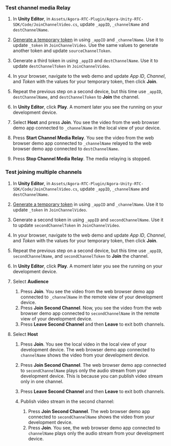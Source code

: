 <PlatformWrapper platform="unity">

### Test channel media Relay

1. In **Unity Editor**, in `Assets/Agora-RTC-Plugin/Agora-Unity-RTC-SDK/Code/JoinChannelVideo.cs`, update `_appID`, `_channelName` and `destChannelName`.

2. [Generate a temporary token](../reference/manage-agora-account#generate-a-temporary-token) in <Vpl k="CONSOLE" /> using `_appID` and `_channelName`. Use it to update `_token` in `JoinChannelVideo`. Use the same values to generate another token and update `sourceChannelToken`.

3. Generate a third token in <Vpl k="CONSOLE" /> using `_appID` and `destChannelName`. Use it to update `destChannelToken` in `JoinChannelVideo`.

4. In your browser, navigate to the <Link target="_blank" to="{{Global.DEMO_BASIC_VIDEO_CALL_URL}}"><Vg k="COMPANY" /> web demo</Link> and update _App ID_, _Channel_, and _Token_ with the values for your temporary token, then click **Join**.

5. Repeat the previous step on a second device, but this time use `_appID`, `destChannelName`, and `destChannelToken` to **Join** the channel.

6. In **Unity Editor**, click **Play**. A moment later you see the <Vpl k="CLIENT" /> running on your development device.

7. Select **Host** and press **Join**. You see the video from the web browser demo app connected to `_channelName` in the local view of your device.

8. Press **Start Channel Media Relay**. You see the video from the web browser demo app connected to `_channelName` relayed to the web browser demo app connected to `destChannelName`.

9. Press **Stop Channel Media Relay**. The media relaying is stopped.

### Test joining multiple channels

1. In **Unity Editor**, in `Assets/Agora-RTC-Plugin/Agora-Unity-RTC-SDK/Code/JoinChannelVideo.cs`, update `_appID`, `_channelName` and `destChannelName`.

2. [Generate a temporary token](../reference/manage-agora-account#generate-a-temporary-token) in <Vpl k="CONSOLE" /> using `_appID` and `_channelName`. Use it to update `_token` in `JoinChannelVideo`.

3. Generate a second token in <Vpl k="CONSOLE" /> using `_appID` and `secondChannelName`. Use it to update `secondChannelToken` in `JoinChannelVideo`.

4. In your browser, navigate to the <Link target="_blank" to="{{Global.DEMO_BASIC_VIDEO_CALL_URL}}"><Vg k="COMPANY" /> web demo</Link> and update _App ID_, _Channel_, and _Token_ with the values for your temporary token, then click **Join**.

5. Repeat the previous step on a second device, but this time use `_appID`, `secondChannelName`, and `secondChannelToken` to **Join** the channel.

6. In **Unity Editor**, click **Play**. A moment later you see the <Vpl k="CLIENT" /> running on your development device.

8. Select **Audience** 

    1. Press **Join**. You see the video from the web browser demo app connected to `_channelName` in the remote view of your development device.
    2. Press **Join Second Channel**. Now, you see the video from the web browser demo app connected to `secondChannelName` in the remote view of your development device.
    3. Press **Leave Second Channel** and then **Leave** to exit both channels.

9. Select **Host** 

    1. Press **Join**. You see the local video in the local view of your development device. The web browser demo app connected to `channelName` shows the video from your development device.
    2. Press **Join Second Channel**. The web browser demo app connected to `secondChannelName` plays only the audio stream from your development device. This is because you can publish video stream only in one channel.
    3. Press **Leave Second Channel** and then **Leave** to exit both channels.
    4. Publish video stream in the second channel:

       1. Press **Join Second Channel**. The web browser demo app connected to `secondChannelName` shows the video from your development device.
       2. Press **Join**. You see, the web browser demo app connected to `channelName` plays only the audio stream from your development device.

</PlatformWrapper>